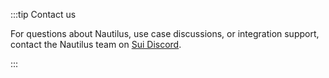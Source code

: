 :::tip Contact us

For questions about Nautilus, use case discussions, or integration support, contact the Nautilus team on [Sui Discord](https://discord.com/channels/916379725201563759/1361500579603546223).

:::